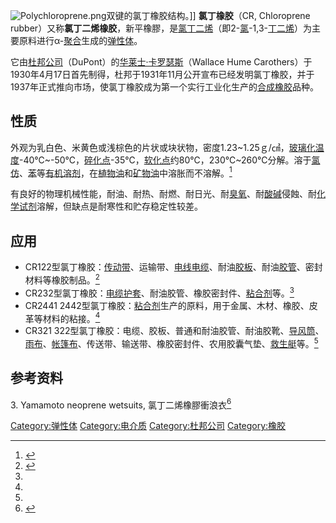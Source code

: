 [[File:Polychloroprene.png|thumb]]双键的氯丁橡胶结构。]]
'''氯丁橡胶'''（CR, Chloroprene rubber）又称'''氯丁二烯橡胶'''，新平橡膠，是[[氯丁二烯|氯丁二烯]]（即2-[[氯|氯]]-1,3-[[丁二烯|丁二烯]]）为主要原料进行α-[[聚合|聚合]]生成的[[弹性体|弹性体]]。

它由[[杜邦公司|杜邦公司]]（DuPont）的[[华莱士·卡罗瑟斯|华莱士·卡罗瑟斯]]（Wallace Hume Carothers）于1930年4月17日首先制得，杜邦于1931年11月公开宣布已经发明氯丁橡胶，并于1937年正式推向市场，使氯丁橡胶成为第一个实行工业化生产的[[合成橡胶|合成橡胶]]品种。

==性质==
外观为乳白色、米黄色或浅棕色的片状或块状物，密度1.23~1.25ｇ/㎤，[[玻璃化温度|玻璃化温度]]-40℃~-50℃，[[碎化点|碎化点]]-35℃，[[软化点|软化点]]约80℃，230℃~260℃分解。溶于[[氯仿|氯仿]]、[[苯|苯]]等[[有机溶剂|有机溶剂]]，在[[植物油|植物油]]和[[矿物油|矿物油]]中溶胀而不溶解。<ref>{{cite web|url=http://www.chemyq.com/xz/xz3/23148fleqm.htm|title=氯丁二烯橡胶；氯丁橡胶|publisher=化工引擎|accessdate=2009-04-22|archive-date=2009-10-31|archive-url=https://web.archive.org/web/20091031035538/http://www.chemyq.com/xz/xz3/23148fleqm.htm|dead-url=no}}</ref>

有良好的物理机械性能，耐油、耐热、耐燃、耐日光、耐[[臭氧|臭氧]]、耐[[酸|酸]][[碱|碱]]侵蝕、耐[[化学试剂|化学试剂]]溶解，但缺点是耐寒性和贮存稳定性较差。

==应用==
*CR122型氯丁橡胶：[[传动带|传动带]]、运输带、[[电线|电线]][[电缆|电缆]]、耐油[[胶板|胶板]]、耐油[[胶管|胶管]]、密封材料等橡胶制品。<ref name="用途">{{cite web|url=http://www.chemyq.com/xz/xz2/10173nqolr.htm|title=氯丁橡胶；Chloroprene rubber|publisher=化工引擎|accessdate=2009-04-22|archive-date=2012-02-20|archive-url=https://web.archive.org/web/20120220073822/http://www.chemyq.com/xz/xz2/10173nqolr.htm|dead-url=no}}</ref>
*CR232型氯丁橡胶：[[电缆护套|电缆护套]]、耐油胶管、橡胶密封件、[[粘合剂|粘合剂]]等。<ref name="用途" />
*CR2441 2442型氯丁橡胶：[[粘合剂|粘合剂]]生产的原料，用于金属、木材、橡胶、皮革等材料的粘接。<ref name="用途" />
*CR321 322型氯丁橡胶：电缆、胶板、普通和耐油胶管、耐油胶靴、[[导风筒|导风筒]]、[[雨布|雨布]]、[[帐篷布|帐篷布]]、传送带、输送带、橡胶密封件、农用胶囊气垫、[[救生艇|救生艇]]等。<ref name="用途" />

==参考资料==
<div class="references-small">
<references/>3. Yamamoto neoprene wetsuits, 氯丁二烯橡膠衝浪衣<ref>{{Cite web|url=http://www.schnellwetsuits.com|title=Yamamoto 氯丁二烯衝浪衣|accessdate=2018-09-26|author=|date=|work=Surfing Wetsuits Made of Premium Materials|publisher=|language=en-US|archive-date=2018-09-25|archive-url=https://web.archive.org/web/20180925104424/https://www.schnellwetsuits.com/|dead-url=no}}</ref>
</div>
{{合成材料}}
[[Category:弹性体|Category:弹性体]]
[[Category:电介质|Category:电介质]]
[[Category:杜邦公司|Category:杜邦公司]]
[[Category:橡胶|Category:橡胶]]